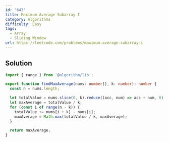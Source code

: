 ```yaml
---
id: '643'
title: Maximum Average Subarray I
category: Algorithms
difficulty: Easy
tags:
  - Array
  - Sliding Window
url: https://leetcode.com/problems/maximum-average-subarray-i
---
```


## Solution

```typescript filename="solution.ts" copy
import { range } from '@algorithm/lib';

export function findMaxAverage(nums: number[], k: number): number {
  const n = nums.length;

  let totalValue = nums.slice(0, k).reduce((acc, num) => acc + num, 0);
  let maxAverage = totalValue / k;
  for (const i of range(n - k)) {
    totalValue += nums[i + k] - nums[i];
    maxAverage = Math.max(totalValue / k, maxAverage);
  }

  return maxAverage;
}
```
